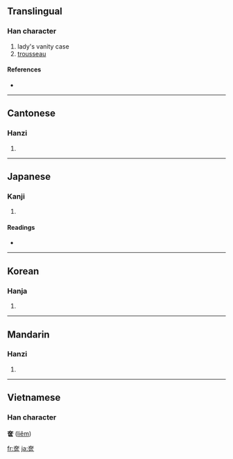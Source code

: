 {{also|匳|奁}}
==Translingual==

===Han character===
{{Han char|rn=37|rad=大|as=11|sn=14|four=4071<sub>6</sub>|canj=大尸口口 (KSRR)}}

# lady's vanity case
# [[trousseau]]

====References====
* {{Han ref|kx=0253.220|dkj=05991|dj=0515.190|hdz=10547.120|uh=5969|ud=22889|bh=B9DD|bd=47581}}

----

==Cantonese==

===Hanzi===
{{yue-hanzi|jyut=|y=lim4}}

# {{defn|Cantonese}}

----

==Japanese==

===Kanji===
{{ja-kanji|grade=|rs=大11}}

# {{defn|Japanese}}

====Readings====
* {{ja-readings|on=[[れん]] (ren)|kun=[[くしげ]] (kushige)}}

----

==Korean==

===Hanja===
{{ko-hanja|hangeul=렴|rv=ryeom|mr=ryŏm}}

# {{defn|Korean}}

----

==Mandarin==

===Hanzi===
{{cmn-hanzi|sim=奁|pin=[[lián]] ([[lian2]])|wg=lien<sup>2</sup>}}

# {{defn|Mandarin}}

----

==Vietnamese==
===Han character===
'''奩''' ([[liêm]])

[[fr:奩]]
[[ja:奩]]